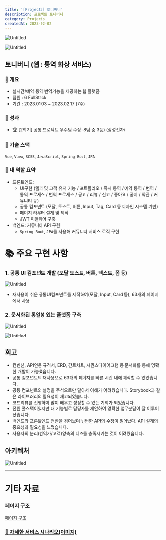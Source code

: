 ```yaml
---
title: '[Projects] 토니버니'
description: 프로젝트 토니버니
category: Projects
createdAt: 2023-02-02
---
```

![Untitled](/assets/projects/tonnybunny/Untitled.png)

![Untitled](/assets/projects/tonnybunny/Untitled%201.png)

## 토니버니 (웹 : 통역 화상 서비스)

### 📝 개요

- 실시간/예약 통역 번역기능을 제공하는 웹 플랫폼
- 팀원 : 6 FullStack
- 기간 : 2023.01.03 ~ 2023.02.17 (7주)

### 📝 성과

- 🏆 [2학기] 공통 프로젝트 우수팀 수상 (8팀 중 3등) (삼성전자)

### 📝 기술 스택

`Vue`, `Vuex`, `SCSS`, `JavaScript`, `Spring Boot`, `JPA`

### 📝 내 역할 요약

- 프론트엔드:
  - UI구현 (헬퍼 및 고객 유저 기능 / 포트폴리오 / 즉시 통역 / 예약 통역 / 번역 / 통역 프로세스 / 번역 프로세스 / 공고 / 리뷰 / 신고 / 좋아요 / 공지 / 약관 / 커뮤니티 등)
  - 공통 컴포넌트 (모달, 토스트, 버튼, Input, Tag, Card 등 디자인 시스템 기반)
  - 페이지 라우터 설계 및 제작
  - JWT 미들웨어 구축
- 백엔드: 커뮤니티 API 구현
  - `Spring Boot`, `JPA`를 사용해 커뮤니티 서비스 로직 구현

# 📚 주요 구현 사항

### 1. 공통 UI 컴포넌트  개발 (모달 토스트, 버튼, 텍스트, 폼 등)

![Untitled](/assets/projects/tonnybunny/Untitled%202.png)

- 재사용이 쉬운 공통UI컴포넌트를 제작하여(모달, Input, Card 등), 63개의 페이지에서 사용

### 2. 문서화된 통일성 있는 플랫폼 구축

![Untitled](/assets/projects/tonnybunny/Untitled%203.png)

![Untitled](/assets/projects/tonnybunny/Untitled%204.png)

## 회고

- 컨벤션, API연동 규격서, ERD, 간트차트, 시퀀스다이어그램 등 문서화를 통해 명확한 개발이 가능했습니다.
- 공통 컴포넌트의 재사용으로 63개의 페이지를 빠른 시간 내에 제작할 수 있었습니다.
- 공통 컴포넌트의 설명을 주석으로만 달아서 이해가 어려웠습니다. Storybook과 같은 라이브러리의 필요성이 재고되었습니다.
- 코드리뷰를 진행하며 많이 배우고 성장할 수 있는 기회가 되었습니다.
- 전원 풀스택이였지만 대 기능별로 담당자를 제안하여 명확한 업무분담이 잘 이루어졌습니다.
- 백엔드와 프론트엔드 전반을 겪어보며 빈번한 API의 수정이 일어났다. API 설계의 중요성과 필요성을 느꼈습니다.
- 사용자의 분리(번역가/고객)양측의 니즈를 충족시키는 것이 어려웠습니다.

## 아키텍처

![Untitled](/assets/projects/tonnybunny/Untitled%205.png)

---

# 기타 자료

### 페이지 구조

[페이지 구조](https://www.notion.so/3e4e69e8622c44ac888662677762c4c4?pvs=21)

### [🔗 자세한 서비스 시나리오(이미지)](https://github.com/heisje/TonnyBunny/blob/develop/_introduce/%F0%9F%A5%95TonnyBunny%E2%80%99s%20Scenario%F0%9F%A5%95%20015243f0992646c7b3efe3240d97ccc9.md)
